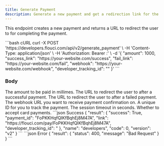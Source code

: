 ```yaml
---
title: Generate Payment
description: Generate a new payment and get a redirection link for the user to complete the payment in.
---
```


This endpoint creates a new payment and returns a URL to redirect the user to for completing the payment.

<RequestExample>
```bash cURL
curl -X POST 'https://developers.flouci.com/api/v2/generate_payment' \
  -H 'Content-Type: application/json' \
  -H 'Authorization: Bearer <PUBLIC_KEY>:<PRIVATE_KEY>' \
  -d '{
    "amount": 1000,
    "success_link": "https://your-website.com/success",
    "fail_link": "https://your-website.com/fail",
    "webhook": "https://your-website.com/webhook",
    "developer_tracking_id": "<YOUR_TRACKING_ID>"
  }'
```
</RequestExample>

### Body

<ParamField body="amount" type="integer" required>
  The amount to be paid in millimes.
</ParamField>
<ParamField body="success_link" type="string" required>
  The URL to redirect the user to after a successful payment.
</ParamField>
<ParamField body="fail_link" type="string" required>
  The URL to redirect the user to after a failed payment.
</ParamField>
<ParamField body="webhook" type="string">
  The webhook URL you want to receive payment confirmation on.
</ParamField>
<ParamField body="developer_tracking_id" type="string">
  A unique ID for you to track the payment.
</ParamField>
<ParamField body="session_timeout_secs" type="integer" default="1200">
  The session timeout in seconds.
</ParamField>
<ParamField body="accept_card" type="boolean" default="true">
  Whether to accept card payments.
</ParamField>

<ResponseExample>
```json Success
{
  "result": {
    "success": True,
    "payment_id": "FoPKKHqfQIKfBqhEj8M47A",
    "link": "https://flouci.com/pay/FoPKKHqfQIKfBqhEj8M47A",
    "developer_tracking_id": "<DEVELOPER_TRACKING_ID>
  },
  "name": "developers",
  "code": 0,
  "version": "v2"
}
```
```json Error
{
  "result": {
    "status": 400,
    "message": "Bad Request"
  }
}
```
</ResponseExample>
